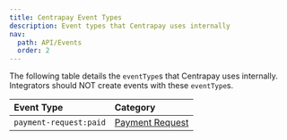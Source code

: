 ```yaml
---
title: Centrapay Event Types
description: Event types that Centrapay uses internally
nav:
  path: API/Events
  order: 2
---
```


The following table details the `eventType`s that Centrapay uses internally. Integrators should NOT create events with these `eventType`s.


|       Event Type       |                            Category                            |
| :--------------------- | :------------------------------------------------------------- |
| `payment-request:paid` | [Payment Request](/api/payment-requests#payment-request-model) |